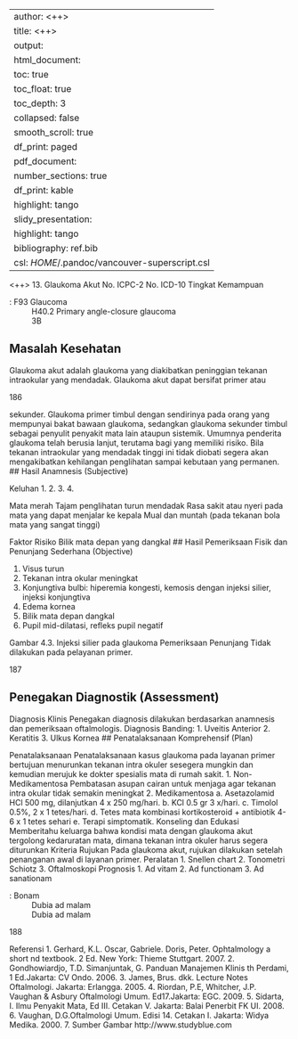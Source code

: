 
---
author: <++>
title: <++>
output:
  html_document:
    toc: true
    toc_float: true
    toc_depth: 3
    collapsed: false
    smooth_scroll: true
    df_print: paged
  pdf_document:
    number_sections: true
    df_print: kable
    highlight: tango
  slidy_presentation:
    highlight: tango
bibliography: ref.bib
csl: $HOME$/.pandoc/vancouver-superscript.csl
---

<++>
13. Glaukoma Akut
No. ICPC-2
No. ICD-10
Tingkat Kemampuan

: F93 Glaucoma
: H40.2 Primary angle-closure glaucoma
: 3B

## Masalah Kesehatan

Glaukoma akut adalah glaukoma yang diakibatkan peninggian tekanan
intraokular yang mendadak. Glaukoma akut dapat bersifat primer atau

186

sekunder. Glaukoma primer timbul dengan sendirinya pada orang yang
mempunyai bakat bawaan glaukoma, sedangkan glaukoma sekunder timbul
sebagai penyulit penyakit mata lain ataupun sistemik. Umumnya penderita
glaukoma telah berusia lanjut, terutama bagi yang memiliki risiko. Bila tekanan
intraokular yang mendadak tinggi ini tidak diobati segera akan mengakibatkan
kehilangan penglihatan sampai kebutaan yang permanen.
## Hasil Anamnesis (Subjective)

Keluhan
1.
2.
3.
4.

Mata merah
Tajam penglihatan turun mendadak
Rasa sakit atau nyeri pada mata yang dapat menjalar ke kepala
Mual dan muntah (pada tekanan bola mata yang sangat tinggi)

Faktor Risiko
Bilik mata depan yang dangkal
## Hasil Pemeriksaan Fisik dan Penunjang Sederhana (Objective)

1. Visus turun
2. Tekanan intra okular meningkat
3. Konjungtiva bulbi: hiperemia kongesti, kemosis dengan injeksi silier, injeksi
konjungtiva
4. Edema kornea
5. Bilik mata depan dangkal
6. Pupil mid-dilatasi, refleks pupil negatif

Gambar 4.3. Injeksi silier pada glaukoma
Pemeriksaan Penunjang
Tidak dilakukan pada pelayanan primer.

187

## Penegakan Diagnostik (Assessment)

Diagnosis Klinis
Penegakan diagnosis dilakukan berdasarkan anamnesis dan pemeriksaan
oftalmologis.
Diagnosis Banding:
1. Uveitis Anterior
2. Keratitis
3. Ulkus Kornea
## Penatalaksanaan Komprehensif (Plan)

Penatalaksanaan
Penatalaksanaan kasus glaukoma pada layanan primer bertujuan menurunkan
tekanan intra okuler sesegera mungkin dan kemudian merujuk ke dokter
spesialis mata di rumah sakit.
1. Non-Medikamentosa
Pembatasan asupan cairan untuk menjaga agar tekanan intra okular tidak
semakin meningkat
2. Medikamentosa
a. Asetazolamid HCl 500 mg, dilanjutkan 4 x 250 mg/hari.
b. KCl 0.5 gr 3 x/hari.
c. Timolol 0.5%, 2 x 1 tetes/hari.
d. Tetes mata kombinasi kortikosteroid + antibiotik 4-6 x 1 tetes sehari
e. Terapi simptomatik.
Konseling dan Edukasi
Memberitahu keluarga bahwa kondisi mata dengan glaukoma akut tergolong
kedaruratan mata, dimana tekanan intra okuler harus segera diturunkan
Kriteria Rujukan
Pada glaukoma akut, rujukan dilakukan setelah penanganan awal di layanan
primer.
Peralatan
1. Snellen chart
2. Tonometri Schiotz
3. Oftalmoskopi
Prognosis
1. Ad vitam
2. Ad functionam
3. Ad sanationam

: Bonam
: Dubia ad malam
: Dubia ad malam

188

Referensi
1. Gerhard, K.L. Oscar, Gabriele. Doris, Peter. Ophtalmology a short
nd
textbook. 2 Ed. New York: Thieme Stuttgart. 2007.
2. Gondhowiardjo, T.D. Simanjuntak, G. Panduan Manajemen Klinis
th
Perdami, 1 Ed.Jakarta: CV Ondo. 2006.
3. James, Brus. dkk. Lecture Notes Oftalmologi. Jakarta: Erlangga. 2005.
4. Riordan, P.E, Whitcher, J.P. Vaughan & Asbury Oftalmologi Umum.
Ed17.Jakarta: EGC. 2009.
5. Sidarta, I. Ilmu Penyakit Mata, Ed III. Cetakan V. Jakarta: Balai Penerbit
FK UI. 2008.
6. Vaughan, D.G.Oftalmologi Umum. Edisi 14. Cetakan I. Jakarta: Widya
Medika. 2000.
7. Sumber Gambar http://www.studyblue.com
